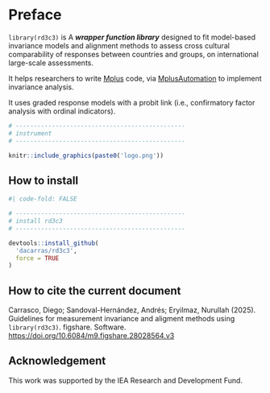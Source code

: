 # Preface {.unnumbered}

`library(rd3c3)` is A ***wrapper function library*** designed to fit model-based invariance models and alignment methods to assess cross cultural comparability of responses between countries and groups, on international large-scale assessments.

It helps researchers to write [Mplus](https://www.statmodel.com/) code, via [MplusAutomation](https://github.com/michaelhallquist/MplusAutomation) to implement invariance analysis.

It uses graded response models with a probit link (i.e., confirmatory factor analysis with ordinal indicators).

```r

# -----------------------------------------------
# instrument
# -----------------------------------------------

knitr::include_graphics(paste0('logo.png'))

```

## How to install

```r
#| code-fold: FALSE

# -----------------------------------------------
# install rd3c3
# -----------------------------------------------

devtools::install_github(
  'dacarras/rd3c3',
  force = TRUE
)

```

## How to cite the current document

Carrasco, Diego; Sandoval-Hernández, Andrés; Eryilmaz, Nurullah (2025). Guidelines for measurement invariance and aligment methods using `library(rd3c3)`. figshare. Software. <https://doi.org/10.6084/m9.figshare.28028564.v3>

## Acknowledgement

This work was supported by the IEA Research and Development Fund.
